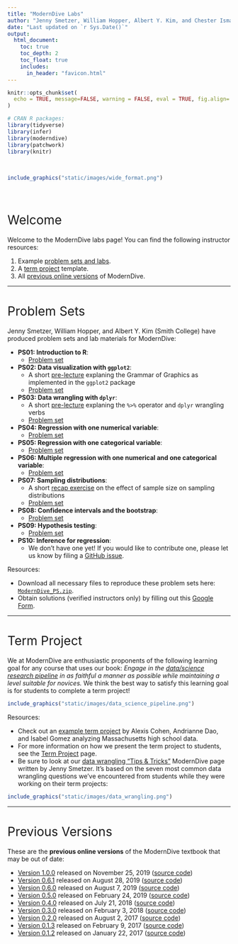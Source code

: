 ```yaml
---
title: "ModernDive Labs"
author: "Jenny Smetzer, William Hopper, Albert Y. Kim, and Chester Ismay"
date: "Last updated on `r Sys.Date()`"
output:
  html_document:
    toc: true
    toc_depth: 2
    toc_float: true
    includes:
      in_header: "favicon.html" 
---
```


<style>
h1{font-weight: 400;}
</style>

```r
knitr::opts_chunk$set(
  echo = TRUE, message=FALSE, warning = FALSE, eval = TRUE, fig.align='center'
)

# CRAN R packages:
library(tidyverse)
library(infer)
library(moderndive)
library(patchwork)
library(knitr)
```

<!--
{target="_blank"}
-->



</br>
```r
include_graphics("static/images/wide_format.png")
```
</br>



# Welcome

Welcome to the ModernDive labs page! You can find the following instructor resources:

1. Example [problem sets and labs](#problem-sets).
1. A [term project](#term-project-template) template.
1. All [previous online versions](#previous-versions) of ModernDive.




***



# Problem Sets {#problem-sets}

Jenny Smetzer, William Hopper, and Albert Y. Kim (Smith College) have produced
problem sets and lab materials for ModernDive:

* **PS01: Introduction to R**:
    + [Problem set](static/PS/PS01_intro_to_R_RStudio.html){target="_blank"}
* **PS02: Data visualization with `ggplot2`**:
    + A short [pre-lecture](static/PS/PS02_pre_lecture.pdf){target="_blank"} explaning the Grammar of Graphics as implemented in the `ggplot2` package
    + [Problem set](static/PS/PS02_data_viz.html){target="_blank"}
* **PS03: Data wrangling with `dplyr`**:
    + A short [pre-lecture](static/PS/PS03_pre_lecture.pdf){target="_blank"} explaning the `%>%` operator and `dplyr` wrangling verbs  
    + [Problem set](static/PS/PS03_data_wrangling.html){target="_blank"}
* **PS04: Regression with one numerical variable**:
    + [Problem set](static/PS/PS04_reg_one_num_x.html){target="_blank"}
* **PS05: Regression with one categorical variable**:
    + [Problem set](static/PS/PS05_reg_one_cat_x.html){target="_blank"}
* **PS06: Multiple regression with one numerical and one categorical variable**:
    +  [Problem set](static/PS/PS06_multiple_reg.html){target="_blank"}
* **PS07: Sampling distributions**:
    + A short [recap exercise](static/PS/PS07_pre_lecture.html){target="_blank"} on the effect of sample size on sampling distributions
    + [Problem set](static/PS/PS07_sampling_dist.html){target="_blank"}
* **PS08: Confidence intervals and the bootstrap**:
    + [Problem set](static/PS/PS08_CI_bootstrap.html){target="_blank"}
* **PS09: Hypothesis testing**:
    + [Problem set](static/PS/PS09_hypothesis_testing.html){target="_blank"}
* **PS10: Inference for regression**:
    + We don't have one yet! If you would like to contribute one, please let us know by filing a [GitHub issue](https://github.com/moderndive/moderndive_labs/issues){target="_blank"}.


Resources:

* Download all necessary files to reproduce these problem sets here: <a href="static/ModernDive_PS.zip" download>`ModernDive_PS.zip`</a>.
* Obtain solutions (verified instructors only) by filling out this [Google Form](https://docs.google.com/forms/d/e/1FAIpQLSf68Je_Q3ggRJ-74UtL0xG5-IuuKkSTIpEQZWro-8QbO7nmdA/viewform){target="_blank"}.



***



# Term Project {#term-project-template}

We at ModernDive are enthusiastic proponents of the following learning goal for
any course that uses our book: *Engage in the [data/science research
pipeline](https://r4ds.had.co.nz/introduction.html){target="_blank"} in as
faithful a manner as possible while maintaining a level suitable for novices.*
We think the best way to satisfy this learning goal is for students to complete
a term project!

```r
include_graphics("static/images/data_science_pipeline.png")
```

Resources:

* Check out an [example term project](static/term_project/4_resubmission_example.html){target="_blank"} by Alexis Cohen, Andrianne Dao, and Isabel Gomez analyzing Massachusetts high school data.
* For more information on how we present the term project to students, see the [Term Project](term_project.html) page.
* Be sure to look at our [data wrangling "Tips & Tricks"](https://moderndive.com/C-appendixC.html#data-wrangling){target="_blank"} ModernDive page written by Jenny Smetzer. It's based on the seven most common data wrangling questions we've encountered from students while they were working on their term projects:

```r
include_graphics("static/images/data_wrangling.png")
```



***



# Previous Versions {#previous-versions}

These are the **previous online versions** of the ModernDive textbook that may be out of date:

* [Version 1.0.0](static/previous_versions/v1.0.0/index.html){target="_blank"} released on November 25, 2019 ([source code](https://github.com/moderndive/ModernDive_book/releases/tag/v1.0.0){target="_blank"})
* [Version 0.6.1](static//previous_versions/v0.6.1/index.html){target="_blank"} released on August 28, 2019 ([source code](https://github.com/moderndive/ModernDive_book/releases/tag/v0.6.1){target="_blank"})
* [Version 0.6.0](static/previous_versions/v0.6.0/index.html){target="_blank"} released on August 7, 2019 ([source code](https://github.com/moderndive/moderndive_book/releases/tag/v0.6.0){target="_blank"})
* [Version 0.5.0](static/previous_versions/v0.5.0/index.html){target="_blank"} released on February 24, 2019 ([source code](https://github.com/moderndive/moderndive_book/releases/tag/v0.5.0){target="_blank"})
* [Version 0.4.0](static/previous_versions/v0.4.0/index.html){target="_blank"} released on July 21, 2018 ([source code](https://github.com/moderndive/moderndive_book/releases/tag/v0.4.0){target="_blank"})
* [Version 0.3.0](static/previous_versions/v0.3.0/index.html){target="_blank"} released on February 3, 2018 ([source code](https://github.com/moderndive/moderndive_book/releases/tag/v0.3.0){target="_blank"})
* [Version 0.2.0](static/previous_versions/v0.2.0/index.html){target="_blank"} released on August 2, 2017 ([source code](https://github.com/moderndive/moderndive_book/releases/tag/v0.2.0){target="_blank"})
* [Version 0.1.3](static/previous_versions/v0.1.3/index.html){target="_blank"} released on February 9, 2017 ([source code](https://github.com/moderndive/moderndive_book/releases/tag/v0.1.3){target="_blank"})
* [Version 0.1.2](static/previous_versions/v0.1.2/index.html){target="_blank"} released on January 22, 2017 ([source code](https://github.com/moderndive/moderndive_book/releases/tag/v0.1.2){target="_blank"})

    